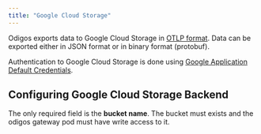 ```yaml
---
title: "Google Cloud Storage"
---
```


Odigos exports data to Google Cloud Storage in [OTLP format](https://github.com/open-telemetry/opentelemetry-specification/blob/main/specification/protocol/otlp.md).
Data can be exported either in JSON format or in binary format (protobuf).

Authentication to Google Cloud Storage is done using [Google Application Default Credentials](https://cloud.google.com/docs/authentication/production).

## Configuring Google Cloud Storage Backend

The only required field is the **bucket name**. The bucket must exists and the odigos gateway pod must have write access to it.
